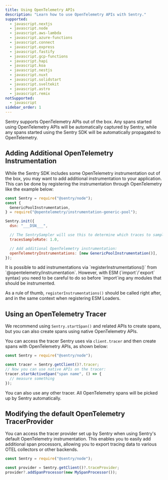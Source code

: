 ```yaml
---
title: Using OpenTelemetry APIs
description: "Learn how to use OpenTelemetry APIs with Sentry."
supported:
  - javascript.nextjs
  - javascript.node
  - javascript.aws-lambda
  - javascript.azure-functions
  - javascript.connect
  - javascript.express
  - javascript.fastify
  - javascript.gcp-functions
  - javascript.hapi
  - javascript.koa
  - javascript.nestjs
  - javascript.nuxt
  - javascript.solidstart
  - javascript.sveltekit
  - javascript.astro
  - javascript.remix
notSupported:
  - javascript
sidebar_order: 1
---
```


Sentry supports OpenTelemetry APIs out of the box. Any spans started using OpenTelemetry APIs will be automatically captured by Sentry, while any spans started using the Sentry SDK will be automatically propagated to OpenTelemetry.

## Adding Additional OpenTelemetry Instrumentation

While the Sentry SDK includes some OpenTelemetry instrumentation out of the box, you may want to add additional instrumentation to your application. This can be done by registering the instrumentation through OpenTelemetry like the example below:

```javascript {12-13}
const Sentry = require("@sentry/node");
const {
  GenericPoolInstrumentation,
} = require("@opentelemetry/instrumentation-generic-pool");

Sentry.init({
  dsn: "___DSN___",

  // The SentrySampler will use this to determine which traces to sample
  tracesSampleRate: 1.0,

  // Add additional OpenTelemetry instrumentation:
  openTelemetryInstrumentations: [new GenericPoolInstrumentation()],
});
```

<Note>
  It is possible to add instrumentations via `registerInstrumentations()` from
  `@opentelemetry/instrumentation`. However, with ESM (`import`/`export` syntax)
  you need to be careful to do so before `import`ing any modules that should be
  instrumented.

As a rule of thumb, `registerInstrumentations()` should be called right after, and in the same context when registering <PlatformLink to="/opentelemetry/custom-setup/#esm-loaders">ESM Loaders</PlatformLink>.

</Note>

## Using an OpenTelemetry Tracer

We recommend using `Sentry.startSpan()` and related APIs to create spans, but you can also create spans using native OpenTelemetry APIs.

You can access the tracer Sentry uses via `client.tracer` and then create spans with OpenTelemetry APIs, as shown below:

```javascript
const Sentry = require("@sentry/node");

const tracer = Sentry.getClient()?.tracer;
// Now you can use native APIs on the tracer:
tracer.startActiveSpan("span name", () => {
  // measure something
});
```

You can also use any other tracer. All OpenTelemetry spans will be picked up by Sentry automatically.

## Modifying the default OpenTelemetry TracerProvider

You can access the tracer provider set up by Sentry when using Sentry's default OpenTelemetry instrumentation. This enables you to easily add additional span processors, allowing you to export tracing data to various OTEL collectors or other backends.

```javascript
const Sentry = require("@sentry/node");

const provider = Sentry.getClient()?.traceProvider;
provider?.addSpanProcessor(new MySpanProcessor());
```
